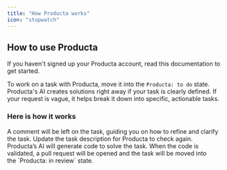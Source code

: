 ```yaml
---
title: "How Producta works"
icon: "stopwatch"
---
```


## How to use Producta

<Tip>
  If you haven't signed up your Producta account, read this documentation to get started.
</Tip>

To work on a task with Producta, move it into the `Producta: to do` state. Producta's AI creates solutions right away if your task is clearly defined. If your request is vague, it helps break it down into specific, actionable tasks.

### Here is how it works

<Accordion title="If the task needs refinement" defaultOpen={false}>
  A comment will be left on the task, guiding you on how to refine and clarify the task. Update the task description for Producta to check again.
</Accordion>

<Accordion title="If the task is clear ready" defaultOpen={false}>
  Producta’s AI will generate code to solve the task. When the code is validated, a pull request will be opened and the task will be moved into the `Producta: in review` state.
</Accordion>

###